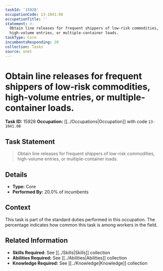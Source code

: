 ```yaml
---
taskId: '15928'
occupationCode: 13-1041.08
occupationTitle: ''
statement: >-
  Obtain line releases for frequent shippers of low-risk commodities,
  high-volume entries, or multiple-container loads.
taskType: Core
incumbentsResponding: 20
collection: Tasks
source: onet
---
```

# Obtain line releases for frequent shippers of low-risk commodities, high-volume entries, or multiple-container loads.

**Task ID:** 15928
**Occupation:** [[../Occupations|Occupation]] with code `13-1041.08`

## Task Statement

> Obtain line releases for frequent shippers of low-risk commodities, high-volume entries, or multiple-container loads.

## Details

- **Type:** Core
- **Performed By:** 20.0% of incumbents

## Context

This task is part of the standard duties performed in this occupation. The percentage indicates how common this task is among workers in the field.

## Related Information

- **Skills Required:** See [[../Skills|Skills]] collection
- **Abilities Required:** See [[../Abilities|Abilities]] collection
- **Knowledge Required:** See [[../Knowledge|Knowledge]] collection
